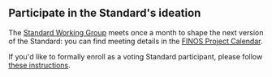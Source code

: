 ## Participate in the Standard's ideation

The [Standard Working Group](https://github.com/finos/FDC3/issues?q=label%3A%22Standard+WG+Meeting%22) meets once a month to shape the next version of the Standard: you can find meeting details in the [FINOS Project Calendar](https://calendar.google.com/calendar/u/0/embed?src=finos.org_fac8mo1rfc6ehscg0d80fi8jig@group.calendar.google.com). 

If you'd like to formally enroll as a voting Standard participant, please follow [these instructions](https://github.com/finos/fdc3#participate-in-the-standard-process).